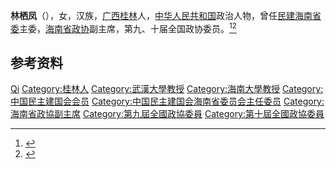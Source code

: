 '''林栖凤'''（{{bd|1938年|2月|2016年|1月9日}}），女，汉族，[[广西|广西]][[桂林|桂林]]人，[[中华人民共和国|中华人民共和国]]政治人物，曾任[[民建海南省委|民建海南省委]]主委，[[海南省政协|海南省政协]]副主席，第九、十届全国政协委员。<ref>{{Cite book|title=中华人民共和国职官志|author=何虎生, 李耀东, 向常福主编|publisher=中国社会出版社|year=2003|isbn=9787800883934|location=北京|pages=}}</ref><ref>{{Cite web|title=林栖凤同志逝世|url=http://hnrb.hinews.cn/html/2016-01/11/content_1_11.htm|accessdate=2020-09-25|work=海南日报}}</ref>

== 参考资料 ==
{{reflist}}

{{中国人物小作品}}

{{Authority control}}
{{DEFAULTSORT:Lin林}}
[[Category:林姓|Qi]]
[[Category:桂林人|Category:桂林人]]
[[Category:武漢大學教授|Category:武漢大學教授]]
[[Category:海南大學教授|Category:海南大學教授]]
[[Category:中国民主建国会会员|Category:中国民主建国会会员]]
[[Category:中国民主建国会海南省委员会主任委员|Category:中国民主建国会海南省委员会主任委员]]
[[Category:海南省政協副主席|Category:海南省政協副主席]]
[[Category:第九屆全國政協委員|Category:第九屆全國政協委員]]
[[Category:第十屆全國政協委員|Category:第十屆全國政協委員]]